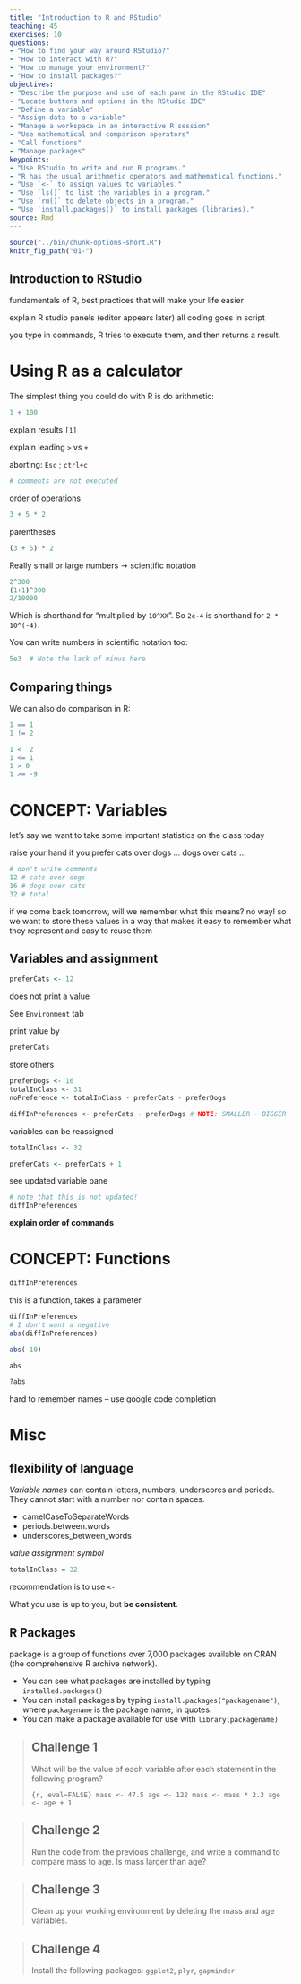 ```yaml
---
title: "Introduction to R and RStudio"
teaching: 45
exercises: 10
questions:
- "How to find your way around RStudio?"
- "How to interact with R?"
- "How to manage your environment?"
- "How to install packages?"
objectives:
- "Describe the purpose and use of each pane in the RStudio IDE"
- "Locate buttons and options in the RStudio IDE"
- "Define a variable"
- "Assign data to a variable"
- "Manage a workspace in an interactive R session"
- "Use mathematical and comparison operators"
- "Call functions"
- "Manage packages"
keypoints:
- "Use RStudio to write and run R programs."
- "R has the usual arithmetic operators and mathematical functions."
- "Use `<-` to assign values to variables."
- "Use `ls()` to list the variables in a program."
- "Use `rm()` to delete objects in a program."
- "Use `install.packages()` to install packages (libraries)."
source: Rmd
---
```


```r
source("../bin/chunk-options-short.R")
knitr_fig_path("01-")
```


## Introduction to RStudio
fundamentals of R, best practices that will make your life easier

explain R studio panels (editor appears later)
all coding goes in script

you type in commands, R tries to execute them, and then returns a result.

# Using R as a calculator

The simplest thing you could do with R is do arithmetic:

```r
1 + 100
```

explain results `[1]`

explain leading `>` vs `+`

aborting: `Esc` ; `ctrl+c`

```r
# comments are not executed
```

order of operations

```r
3 + 5 * 2
```

parentheses

```r
(3 + 5) * 2
```

Really small or large numbers -> scientific notation

```r
2^300
(1+1)^300
2/10000
```

Which is shorthand for "multiplied by `10^XX`". So `2e-4` is shorthand for `2 * 10^(-4)`.

You can write numbers in scientific notation too:

```r
5e3  # Note the lack of minus here
```

## Comparing things

We can also do comparison in R:

```r
1 == 1  
1 != 2  
```

```r
1 <  2  
1 <= 1 
1 > 0
1 >= -9 
```

# CONCEPT: Variables

let's say we want to take some important statistics on the class today

raise your hand if you prefer cats over dogs ... dogs over cats ... 

```r
# don't write comments
12 # cats over dogs
16 # dogs over cats
32 # total
```

if we come back tomorrow, will we remember what this means? no way!
so we want to store these values in a way that makes it easy to remember what they represent and easy to reuse them

## Variables and assignment

```r
preferCats <- 12
```

does not print a value

See `Environment` tab 

print value by 
```r
preferCats
```

store others

```r

preferDogs <- 16 
totalInClass <- 31
noPreference <- totalInClass - preferCats - preferDogs

diffInPreferences <- preferCats - preferDogs # NOTE: SMALLER - BIGGER

```


variables can be reassigned

```r

totalInClass <- 32

preferCats <- preferCats + 1
```

see updated variable pane

```r
# note that this is not updated!
diffInPreferences
```

**explain order of commands**

# CONCEPT: Functions

```r
diffInPreferences
```

this is a function, takes a parameter

```r

diffInPreferences
# I don't want a negative
abs(diffInPreferences)

abs(-10)

abs

?abs

```

hard to remember names -- use google
code completion

# Misc

## flexibility of language


*Variable names* can contain letters, numbers, underscores and periods. They
cannot start with a number nor contain spaces. 

  * camelCaseToSeparateWords
  * periods.between.words
  * underscores\_between_words

*value assignment symbol*

```r
totalInClass = 32
```

recommendation is to use `<-`



What you use is up to you, but **be consistent**.


## R Packages

package is a group of functions
over 7,000 packages available on CRAN (the comprehensive R archive
network).

* You can see what packages are installed by typing
  `installed.packages()`
* You can install packages by typing `install.packages("packagename")`,
  where `packagename` is the package name, in quotes.
* You can make a package available for use with `library(packagename)`


> ## Challenge 1 {.challenge}
>
> What will be the value of each  variable  after each
> statement in the following program?
>
> ```{r, eval=FALSE}
> mass <- 47.5
> age <- 122
> mass <- mass * 2.3
> age <- age + 1
> ```
>

> ## Challenge 2 {.challenge}
>
> Run the code from the previous challenge, and write a command to
> compare mass to age. Is mass larger than age?
>

> ## Challenge 3 {.challenge}
>
> Clean up your working environment by deleting the mass and age
> variables.
>

> ## Challenge 4 {.challenge}
> 
> Install the following packages: `ggplot2`, `plyr`, `gapminder`
> 
